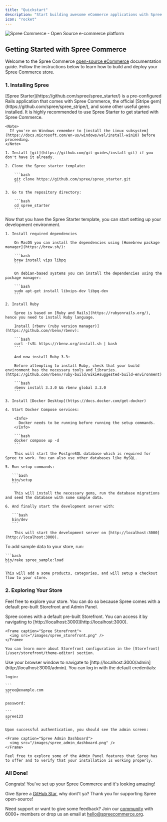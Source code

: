```yaml
---
title: "Quickstart"
description: "Start building awesome eCommerce applications with Spree open-source eg. multi-store, multi-vendor, multi-tenant, multi-language, multi-currency. B2B or B2C."
icon: "rocket"
---
```


<img alt="Spree Commerce - Open Source e-commerce platform" classname="block dark:hidden" src="https://vendo-production-res.cloudinary.com/image/upload/w_1920/q_auto/v1733327023/docs/Spree_Commerce_open_source_eCommerce_platform_Ruby_on_Rails_API_headless_tsnvap.png" />

## Getting Started with Spree Commerce

Welcome to the Spree Commerce [open-source eCommerce](https://spreecommerce.org) documentation guide. Follow the instructions below to learn how to build and deploy your Spree Commerce store.

### 1. Installing Spree

<AccordionGroup>
  <Accordion icon="github" title="Getting the Spree Starter template">
    <Info>
      [Spree Starter](https://github.com/spree/spree_starter/) is a pre-configured Rails application that comes with Spree Commerce, the official [Stripe gem](https://github.com/spree/spree_stripe/), and some other useful gems installed. It is highly recommended to use Spree Starter to get started with Spree Commerce.
    </Info>

    <Note>
      If you're on Windows remember to [install the Linux subsystem](https://docs.microsoft.com/en-us/windows/wsl/install-win10) before proceeding.
    </Note>

    1. Install [git](https://github.com/git-guides/install-git) if you don't have it already.

    2. Clone the Spree starter template:

        ```bash
        git clone https://github.com/spree/spree_starter.git
        ```

    3. Go to the repository directory:

        ```bash
        cd spree_starter
        ```      

  </Accordion>

  <Accordion icon="rectangle-terminal" title="Setting up Your Development Environment">
    Now that you have the Spree Starter template, you can start setting up your development environment.
  
    1. Install required dependencies

        On MacOS you can install the dependencies using [Homebrew package manager](https://brew.sh/):

        ```bash
        brew install vips libpq
        ```

        On debian-based systems you can install the dependencies using the package manager:

        ```bash
        sudo apt-get install libvips-dev libpq-dev
        ```

    2. Install Ruby

        Spree is based on [Ruby and Rails](https://rubyonrails.org/), hence you need to install Ruby language.

        Install [rbenv (ruby version manager)](https://github.com/rbenv/rbenv):

        ```bash
        curl -fsSL https://rbenv.org/install.sh | bash
        ```

        And now install Ruby 3.3:

        Before attempting to install Ruby, check that your build environment has the necessary tools and libraries.(https://github.com/rbenv/ruby-build/wiki#suggested-build-environment)

        ```bash
        rbenv install 3.3.0 && rbenv global 3.3.0
        ```

    3. Install [Docker Desktop](https://docs.docker.com/get-docker)

    4. Start Docker Compose services:

        <Info>
          Docker needs to be running before running the setup commands.
        </Info>

        ```bash
        docker compose up -d
        ```

        This will start the PostgreSQL database which is required for Spree to work. You can also use other databases like MySQL.

    5. Run setup commands:

       ```bash
       bin/setup
       ```

        This will install the necessary gems, run the database migrations and seed the database with some sample data.

    6. And finally start the development server with:

       ```bash
       bin/dev
       ```

        This will start the development server on [http://localhost:3000](http://localhost:3000).
  </Accordion>

  <Accordion icon="box" title="Adding sample data">
    To add sample data to your store, run:

    ```bash
    bin/rake spree_sample:load
    ```

    This will add a some products, categories, and will setup a checkout flow to your store.
  </Accordion>
</AccordionGroup>

### 2. Exploring Your Store

Feel free to explore your store. You can do so because Spree comes with a default pre-built Storefront and Admin Panel.

<AccordionGroup>
  <Accordion icon="palette" title="Browsing Storefront">
    Spree comes with a default pre-built Storefront. You can access it by navigating to [http://localhost:3000](http://localhost:3000).

    <Frame caption="Spree Storefront">
      <img src="/images/spree_storefront.png" />
    </Frame>

    You can learn more about Storefront configuration in the [Storefront](/user/storefront/theme-editor) section.
  </Accordion>

  <Accordion icon="key" title="Logging into the Admin Dashboard">
    Use your browser window to navigate to [http://localhost:3000/admin](http://localhost:3000/admin). You can log in with the default credentials:

    login: 

    ```
    spree@example.com
    ```

    password: 

    ```
    spree123
    ```

    Upon successful authentication, you should see the admin screen:

    <Frame caption="Spree Admin Dashboard">
      <img src="/images/spree_admin_dashboard.png" />
    </Frame>

    Feel free to explore some of the Admin Panel features that Spree has to offer and to verify that your installation is working properly.
  </Accordion>
</AccordionGroup>

### All Done!

Congrats! You've set up your Spree Commerce and it's looking amazing!

Give Spree a [GitHub Star](https://github.com/spree/spree)<Icon icon="star" iconType="solid" color="#FFD43B" />, why dont't ya? Thank you for supporting Spree open-source! <Icon icon="heart" iconType="solid" color="#FF0000" />

Need support or want to give some feedback? Join our [community](https://slack.spreecommerce.org/) with 6000+ members or drop us an email at [hello@spreecommerce.org](mailto:hello@spreecommerce.org).
